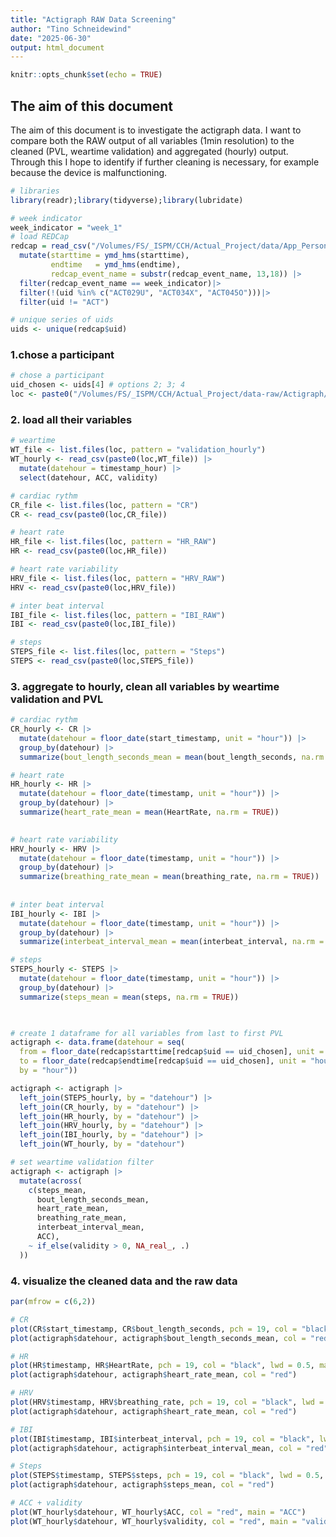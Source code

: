 ```yaml
---
title: "Actigraph RAW Data Screening"
author: "Tino Schneidewind"
date: "2025-06-30"
output: html_document
---
```


```r
knitr::opts_chunk$set(echo = TRUE)
```

## The aim of this document
The aim of this document is to investigate the actigraph data. I want to compare both the RAW output of all variables (1min resolution) to the cleaned (PVL, weartime validation) and aggregated (hourly) output. Through this I hope to identify if further cleaning is necessary, for example because the device is malfunctioning.

```r
# libraries
library(readr);library(tidyverse);library(lubridate)

# week indicator
week_indicator = "week_1"
# load REDCap
redcap = read_csv("/Volumes/FS/_ISPM/CCH/Actual_Project/data/App_Personal_Data_Screening/redcap_data.csv") |>
  mutate(starttime = ymd_hms(starttime),
         endtime   = ymd_hms(endtime),
         redcap_event_name = substr(redcap_event_name, 13,18)) |>
  filter(redcap_event_name == week_indicator)|>
  filter(!(uid %in% c("ACT029U", "ACT034X", "ACT045O")))|>
  filter(uid != "ACT")

# unique series of uids
uids <- unique(redcap$uid)
```

### 1.chose a participant

```r
# chose a participant
uid_chosen <- uids[4] # options 2; 3; 4
loc <- paste0("/Volumes/FS/_ISPM/CCH/Actual_Project/data-raw/Actigraph/participants/", week_indicator, "/",uid_chosen, "/")
```

### 2. load all their variables

```r
# weartime
WT_file <- list.files(loc, pattern = "validation_hourly")
WT_hourly <- read_csv(paste0(loc,WT_file)) |>
  mutate(datehour = timestamp_hour) |>
  select(datehour, ACC, validity)

# cardiac rythm
CR_file <- list.files(loc, pattern = "CR")
CR <- read_csv(paste0(loc,CR_file))

# heart rate
HR_file <- list.files(loc, pattern = "HR_RAW")
HR <- read_csv(paste0(loc,HR_file))

# heart rate variability
HRV_file <- list.files(loc, pattern = "HRV_RAW")
HRV <- read_csv(paste0(loc,HRV_file))

# inter beat interval
IBI_file <- list.files(loc, pattern = "IBI_RAW")
IBI <- read_csv(paste0(loc,IBI_file))

# steps
STEPS_file <- list.files(loc, pattern = "Steps")
STEPS <- read_csv(paste0(loc,STEPS_file))
```
### 3. aggregate to hourly, clean all variables by weartime validation and PVL

```r
# cardiac rythm
CR_hourly <- CR |>
  mutate(datehour = floor_date(start_timestamp, unit = "hour")) |>
  group_by(datehour) |>
  summarize(bout_length_seconds_mean = mean(bout_length_seconds, na.rm = TRUE))

# heart rate
HR_hourly <- HR |>
  mutate(datehour = floor_date(timestamp, unit = "hour")) |>
  group_by(datehour) |>
  summarize(heart_rate_mean = mean(HeartRate, na.rm = TRUE))
  

# heart rate variability
HRV_hourly <- HRV |>
  mutate(datehour = floor_date(timestamp, unit = "hour")) |>
  group_by(datehour) |>
  summarize(breathing_rate_mean = mean(breathing_rate, na.rm = TRUE))
  
  
# inter beat interval
IBI_hourly <- IBI |>
  mutate(datehour = floor_date(timestamp, unit = "hour")) |>
  group_by(datehour) |>
  summarize(interbeat_interval_mean = mean(interbeat_interval, na.rm = TRUE))

# steps
STEPS_hourly <- STEPS |>
  mutate(datehour = floor_date(timestamp, unit = "hour")) |>
  group_by(datehour) |>
  summarize(steps_mean = mean(steps, na.rm = TRUE))
  


# create 1 dataframe for all variables from last to first PVL
actigraph <- data.frame(datehour = seq( 
  from = floor_date(redcap$starttime[redcap$uid == uid_chosen], unit = "hour"),
  to = floor_date(redcap$endtime[redcap$uid == uid_chosen], unit = "hour"),
  by = "hour"))

actigraph <- actigraph |>
  left_join(STEPS_hourly, by = "datehour") |>
  left_join(CR_hourly, by = "datehour") |>
  left_join(HR_hourly, by = "datehour") |>
  left_join(HRV_hourly, by = "datehour") |>
  left_join(IBI_hourly, by = "datehour") |>
  left_join(WT_hourly, by = "datehour") 

# set weartime validation filter
actigraph <- actigraph |>
  mutate(across(
    c(steps_mean, 
      bout_length_seconds_mean, 
      heart_rate_mean, 
      breathing_rate_mean, 
      interbeat_interval_mean, 
      ACC),
    ~ if_else(validity > 0, NA_real_, .)
  ))
```


### 4. visualize the cleaned data and the raw data

```r
par(mfrow = c(6,2))

# CR
plot(CR$start_timestamp, CR$bout_length_seconds, pch = 19, col = "black", lwd = 0.5, main = "CR: bout length seconds")
plot(actigraph$datehour, actigraph$bout_length_seconds_mean, col = "red", main = "cleaned and aggregated")

# HR
plot(HR$timestamp, HR$HeartRate, pch = 19, col = "black", lwd = 0.5, main = "HR: heart rate")
plot(actigraph$datehour, actigraph$heart_rate_mean, col = "red")

# HRV
plot(HRV$timestamp, HRV$breathing_rate, pch = 19, col = "black", lwd = 0.5, main = "HRV: breathing rate")
plot(actigraph$datehour, actigraph$heart_rate_mean, col = "red")

# IBI
plot(IBI$timestamp, IBI$interbeat_interval, pch = 19, col = "black", lwd = 0.5, main = "IBI: interbeat interval")
plot(actigraph$datehour, actigraph$interbeat_interval_mean, col = "red")

# Steps
plot(STEPS$timestamp, STEPS$steps, pch = 19, col = "black", lwd = 0.5, main = "Steps")
plot(actigraph$datehour, actigraph$steps_mean, col = "red")

# ACC + validity
plot(WT_hourly$datehour, WT_hourly$ACC, col = "red", main = "ACC")
plot(WT_hourly$datehour, WT_hourly$validity, col = "red", main = "validity")
```

